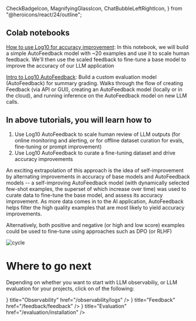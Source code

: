   CheckBadgeIcon,
  MagnifyingGlassIcon,
  ChatBubbleLeftRightIcon,
} from "@heroicons/react/24/outline";

## Colab notebooks 


[How to use Log10 for accuracy improvement](https://colab.research.google.com/drive/1VLT1lXimYWbsmgV85etqALaZbaoIbrRj?usp=sharing): In this notebook, we will build a simple AutoFeedback model with ~20 examples and use it to scale human feedback. We'll then use the scaled feedback to fine-tune a base model to improve the accuracy of our LLM application

[Intro to Log10 AutoFeedback](https://colab.research.google.com/drive/1dVXv56ld6L8k0rVB133tCOguNiRnIlMY?usp=sharing): Build a custom evaluation model (AutoFeedback) for summary grading. Walks through the flow of creating Feedback (via API or GUI), creating an AutoFeedback model (locally or in the cloud), and running inference on the AutoFeedback model on new LLM calls.


## In above tutorials, you will learn how to

1. Use Log10 AutoFeedback to scale human review of LLM outputs (for online monitoring and alerting, or for offline dataset curation for evals, fine-tuning or prompt improvement)
2. Use Log10 AutoFeedback to curate a fine-tuning dataset and drive accuracy improvements

An exciting extrapolation of this approach is the idea of self-improvement by alternating improvements in accuracy of base models and AutoFeedback models -- a self-improving AutoFeedback model (with dynamically selected few-shot examples, the superset of which increase over time) was used to curate data to fine-tune the base model, and assess its accuracy improvement. As more data comes in to the AI application, AutoFeedback helps filter the high quality examples that are most likely to yield accuracy improvements.

Alternatively, both positive and negative (or high and low score) examples could be used to fine-tune using approaches such as DPO (or RLHF)

![cycle](/images/docs/cycle.png)

# Where to go next

Depending on whether you want to start with LLM observabiliy, or LLM evaluation for your projects, click on of the following:

<Cards>
  <Card
    icon={<MagnifyingGlassIcon />}
    title="Observability"
    href="/observability/logs"
  />
  <Card
    icon={<ChatBubbleLeftRightIcon />}
    title="Feedback"
    href="/feedback/feedback"
  />
  <Card
    icon={<CheckBadgeIcon />}
    title="Evaluation"
    href="/evaluation/installation"
  />
</Cards>
